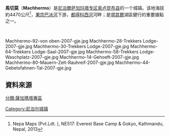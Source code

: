 {{Infobox settlement
|name          =  馬切莫
|other_name             = Machhermo
|native_name            = 
|nickname               = 
|settlement_type        = 村莊
|motto                  =
<!-- images and maps  -->
|image_skyline          = Village of Mochhermo (Nepal).jpg
|imagesize              = 
|image_caption          = 馬切莫
|image_flag             =
|image_seal             =
|image_map              =
|mapsize                =
|map_caption            =
|pushpin_map            =Nepal <!-- the name of a location map as per http://en.wikipedia.org/wiki/Template:Location_map -->
|pushpin_label_position =bottom
|pushpin_mapsize        = 300
|pushpin_map_caption    = 在尼泊爾的位置
<!-- Location -->
|subdivision_type       = 国家
|subdivision_name       = 尼泊尔
|subdivision_type1      = [[尼泊尔行政区划|专区]]
|subdivision_name1      = [[萨加玛塔专区|萨加玛塔专区]]
|subdivision_type2      = [[县_(尼泊尔)|县]]
|subdivision_name2      = [[索卢坤布县|索卢坤布县]]
|<!-- Politics -->
|government_footnotes   =
|government_type        =
|leader_title           =
|leader_name            =
|leader_title1          =  <!-- for places with, say, both a mayor and a city manager -->
|leader_name1           =
|established_title      =  <!-- Settled -->
|established_date       =
<!-- Area    -->
|unit_pref                =  <!--Enter: Imperial, if Imperial (metric) is desired-->
|area_footnotes           =
|area_total_km2           = <!-- ALL fields dealing with a measurements are subject to automatic unit conversion-->
<!-- Population   -->
|population_as_of               = 
|population_footnotes           =
|population_note                =
|population_total               = 
|population_blank1_title        = Ethnicities
|timezone               = [[尼泊爾時區|尼泊爾時區]] 
|utc_offset             = +5:45
|timezone_DST           =
|utc_offset_DST         =
|latd=27.903149 | latm= | lats= | latNS = N
|longd=86.715881 | longm= | longs= | longEW = E
|coordinates_display = title
|coordinates_type = region:NP
|elevation_footnotes    =  
|elevation_m            = 4470
|postal_code_type       = 
|postal_code            = 
|area_code              = 
|blank_name             =
|blank_info             =
|website                =
|footnotes              =
}}

'''馬切莫'''（'''Machhermo'''）是[[尼泊爾|尼泊爾]][[萨加玛塔专区|萨加玛塔专区]][[索卢昆布县|索卢昆布县]]的一个城镇。该地海拔約4470公尺<ref>Nepa Maps (Pvt.Ldt. ), NE517: Everest Base Camp & Gokyo, Kathmandu, Nepal, 2013</ref>，[[果宗巴冰河|果宗巴冰河]]下游，[[都得科西河|都得科西河]]河畔；是[[墎其爾|墎其爾]]湖區健行的重要據點之一。

<br><gallery class=center caption="馬切莫">
Machhermo-92-von oben-2007-gje.jpg
Machhermo-28-Trekkers Lodge-2007-gje.jpg
Machhermo-30-Trekkers Lodge-2007-gje.jpg
Machhermo-64-Trekkers Lodge-Saal-2007-gje.jpg
Machhermo-58-Trekkers Lodge-Waschplatz-2007-gje.jpg
Machhermo-14-Gehoeft-2007-gje.jpg
Machhermo-80-Mauern-Zelt-Rauhreif-2007-gje.jpg
Machhermo-44-Gebetsfahnen-Tal-2007-gje.jpg
</gallery>

==資料來源==
{{Reflist}}

[[Category:尼泊尔城镇|Category:尼泊尔城镇]]
[[分類:薩加瑪塔專區|分類:薩加瑪塔專區]]